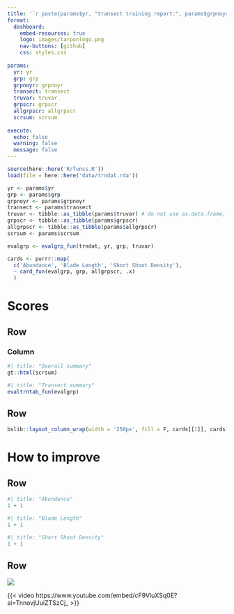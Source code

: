 ```yaml
--- 
title: '`r paste(params$yr, "transect training report:", params$grpnoyr)`'
format: 
  dashboard:
    embed-resources: true
    logo: images/tarponlogo.png
    nav-buttons: [github]
    css: styles.css
  
params:
  yr: yr
  grp: grp
  grpnoyr: grpnoyr
  transect: transect
  truvar: truvar
  grpscr: grpscr
  allgrpscr: allgrpscr
  scrsum: scrsum
  
execute:
  echo: false
  warning: false
  message: false
---
```


```r
source(here::here('R/funcs.R'))
load(file = here::here('data/trndat.rda'))

yr <- params$yr
grp <- params$grp
grpnoyr <- params$grpnoyr
transect <- params$transect
truvar <- tibble::as_tibble(params$truvar) # do not use as.data.frame, names get coerced
grpscr <- tibble::as_tibble(params$grpscr) 
allgrpscr <- tibble::as_tibble(params$allgrpscr)
scrsum <- params$scrsum

evalgrp <- evalgrp_fun(trndat, yr, grp, truvar)

cards <- purrr::map(
  c('Abundance', 'Blade Length', 'Short Shoot Density'), 
  ~ card_fun(evalgrp, grp, allgrpscr, .x)
  )
```

# Scores

## Row {height=50%}

### Column {.tabset}

```r
#| title: "Overall summary"
gt::html(scrsum)
```
  
```r
#| title: "Transect summary"
evaltrntab_fun(evalgrp)
```

## Row {height=50%}

```r
bslib::layout_column_wrap(width = '250px', fill = F, cards[[1]], cards[[2]], cards[[3]])
```

# How to improve

## Row {height=50%}

```r
#| title: "Abundance"
1 + 1
```

```r
#| title: "Blade Length"
1 + 1
```

```r
#| title: "Short Shoot Density"
1 + 1
```

## Row {height=50%}

::: {.card title='Species identification'}
[![](images/sppguide.png)](https://drive.google.com/file/d/1naZpND_Ur90abqND-ZhZ_fJtBBiuetjt/view)
:::

::: {.card title='Web portal'}
{{< video https://www.youtube.com/embed/cF9VluXSq0E?si=TnnovjUuiZTSzCj_ >}}
:::
